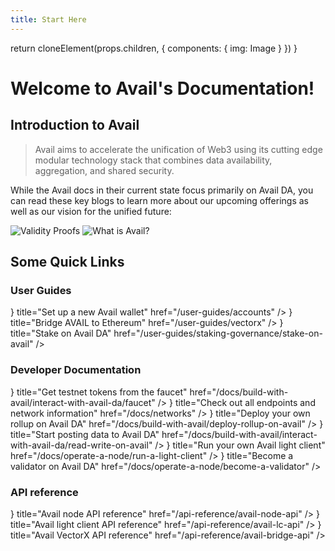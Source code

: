 ```yaml
---
title: Start Here
---
```



  return cloneElement(props.children, {
    components: {
      img: Image
    }
  })
}

# Welcome to Avail's Documentation!

## Introduction to Avail

> Avail aims to accelerate the unification of Web3 using 
> its cutting edge modular technology stack that combines data availability, aggregation, and shared security.

While the Avail docs in their current state focus primarily on Avail DA, you can read these key blogs to
learn more about our upcoming offerings as well as our vision for the unified future:

<Cards num={2}>
  <Cards.Card arrow title="Avail DA" href="https://blog.availproject.org/avails-core-features-explained/">
    <img className="cardImage" src="/img/start-here/validity-proofs.png" alt="Validity Proofs" target="_blank" rel="noopener noreferrer"/>
  </Cards.Card>
  <Cards.Card arrow title="What is Avail?" href="https://blog.availproject.org/what-is-avail/">
    <img className="cardImage"src="/img/start-here/what-is-avail.png" alt="What is Avail?" target="_blank" rel="noopener noreferrer" height={396}/>
  </Cards.Card>
</Cards>

## Some Quick Links

### User Guides

<Cards num={3}>
  <Cards.Card icon={<FileIcon />} title="Set up a new Avail wallet" href="/user-guides/accounts" />
  <Cards.Card icon={<FileIcon />} title="Bridge AVAIL to Ethereum" href="/user-guides/vectorx" />
  <Cards.Card icon={<FileIcon />} title="Stake on Avail DA" href="/user-guides/staking-governance/stake-on-avail" />
</Cards>

### Developer Documentation

<Cards num={2}>
  <Cards.Card icon={<FileIcon />} title="Get testnet tokens from the faucet" href="/docs/build-with-avail/interact-with-avail-da/faucet" />
  <Cards.Card icon={<FileIcon />} title="Check out all endpoints and network information" href="/docs/networks" />
  <Cards.Card icon={<FileIcon />} title="Deploy your own rollup on Avail DA" href="/docs/build-with-avail/deploy-rollup-on-avail" />
  <Cards.Card icon={<FileIcon />} title="Start posting data to Avail DA" href="/docs/build-with-avail/interact-with-avail-da/read-write-on-avail" />
  <Cards.Card icon={<FileIcon />} title="Run your own Avail light client" href="/docs/operate-a-node/run-a-light-client" />
  <Cards.Card icon={<FileIcon />} title="Become a validator on Avail DA" href="/docs/operate-a-node/become-a-validator" />
</Cards>

### API reference

<Cards num={3}>
  <Cards.Card icon={<FileIcon />} title="Avail node API reference" href="/api-reference/avail-node-api" />
  <Cards.Card icon={<FileIcon />} title="Avail light client API reference" href="/api-reference/avail-lc-api" />
  <Cards.Card icon={<FileIcon />} title="Avail VectorX API reference" href="/api-reference/avail-bridge-api" />
</Cards>
